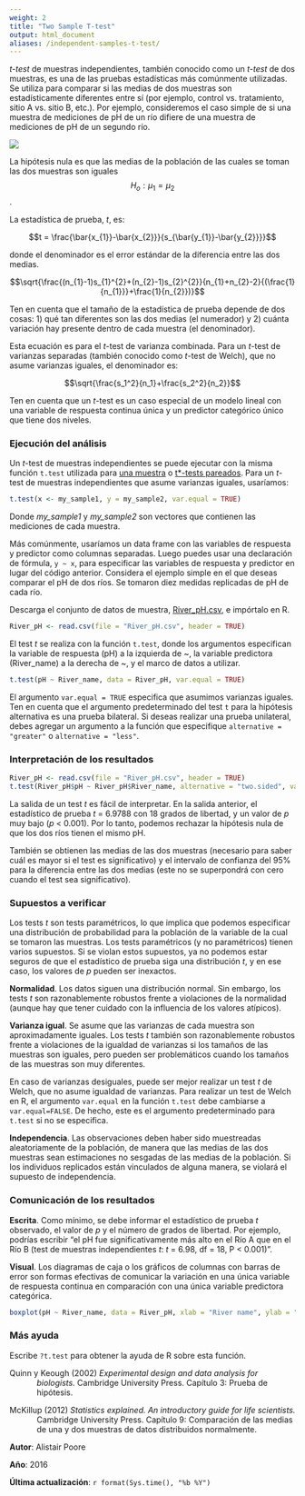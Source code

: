 ```yaml
---
weight: 2
title: "Two Sample T-test"
output: html_document
aliases: /independent-samples-t-test/
---
```


*t-test* de muestras independientes, también conocido como un *t-test* de dos muestras, es una de las pruebas estadísticas más comúnmente utilizadas. Se utiliza para comparar si las medias de dos muestras son estadísticamente diferentes entre sí (por ejemplo, control vs. tratamiento, sitio A vs. sitio B, etc.). Por ejemplo, consideremos el caso simple de si una muestra de mediciones de pH de un río difiere de una muestra de mediciones de pH de un segundo río.

![](Independent_samples_t_test_image.jpg)

La hipótesis nula es que las medias de la población de las cuales se toman las dos muestras son iguales $$H_o: \mu_1=\mu_2$$.

La estadística de prueba, *t*, es:

$$t = \frac{\bar{x_{1}}-\bar{x_{2}}}{s_{\bar{y_{1}}-\bar{y_{2}}}}$$

donde el denominador es el error estándar de la diferencia entre las dos medias.

$$\sqrt{\frac{(n_{1}-1)s_{1}^{2}+(n_{2}-1)s_{2}^{2}}{n_{1}+n_{2}-2}{(\frac{1}{n_{1}}}+\frac{1}{n_{2}})}$$

Ten en cuenta que el tamaño de la estadística de prueba depende de dos cosas: 1) qué tan diferentes son las dos medias (el numerador) y 2) cuánta variación hay presente dentro de cada muestra (el denominador).

Esta ecuación es para el *t*-test de varianza combinada. Para un *t*-test de varianzas separadas (también conocido como *t*-test de Welch), que no asume varianzas iguales, el denominador es:

$$\sqrt{\frac{s_1^2}{n_1}+\frac{s_2^2}{n_2}}$$ 


Ten en cuenta que un *t*-test es un caso especial de un modelo lineal con una variable de respuesta continua única y un predictor categórico único que tiene dos niveles.
  

### Ejecución del análisis
 
Un *t*-test de muestras independientes se puede ejecutar con la misma función `t.test` utilizada para [una muestra](/statistics/t-tests/one-sample-t-test/) o [t*-tests pareados](/statistics/t-tests/paired-t-test/). Para un *t*-test de muestras independientes que asume varianzas iguales, usaríamos:



```r
t.test(x <- my_sample1, y = my_sample2, var.equal = TRUE)
```

Donde *my_sample1* y *my_sample2* son vectores que contienen las mediciones de cada muestra.

Más comúnmente, usaríamos un data frame con las variables de respuesta y predictor como columnas separadas. Luego puedes usar una declaración de fórmula, `y ~ x`, para especificar las variables de respuesta y predictor en lugar del código anterior. Considera el ejemplo simple en el que deseas comparar el pH de dos ríos. Se tomaron diez medidas replicadas de pH de cada río.

Descarga el conjunto de datos de muestra, [River_pH.csv](/datasets/River_pH.csv), e impórtalo en R.

```r
River_pH <- read.csv(file = "River_pH.csv", header = TRUE)
```


El test *t* se realiza con la función `t.test`, donde los argumentos especifican la variable de respuesta (pH) a la izquierda de ~, la variable predictora (River_name) a la derecha de ~, y el marco de datos a utilizar.


```r
t.test(pH ~ River_name, data = River_pH, var.equal = TRUE)
```

El argumento `var.equal = TRUE` especifica que asumimos varianzas iguales. Ten en cuenta que el argumento predeterminado del test `t` para la hipótesis alternativa es una prueba bilateral. Si deseas realizar una prueba unilateral, debes agregar un argumento a la función que especifique `alternative = "greater"` o `alternative = "less"`.

### Interpretación de los resultados

 
```r
River_pH <- read.csv(file = "River_pH.csv", header = TRUE)
t.test(River_pH$pH ~ River_pH$River_name, alternative = "two.sided", var.equal = TRUE)
```

La salida de un test *t* es fácil de interpretar. En la salida anterior, el estadístico de prueba *t* = 6.9788 con 18 grados de libertad, y un valor de *p* muy bajo (*p* < 0.001). Por lo tanto, podemos rechazar la hipótesis nula de que los dos ríos tienen el mismo pH.

También se obtienen las medias de las dos muestras (necesario para saber cuál es mayor si el test es significativo) y el intervalo de confianza del 95% para la diferencia entre las dos medias (este no se superpondrá con cero cuando el test sea significativo).

### Supuestos a verificar

Los tests *t* son tests paramétricos, lo que implica que podemos especificar una distribución de probabilidad para la población de la variable de la cual se tomaron las muestras. Los tests paramétricos (y no paramétricos) tienen varios supuestos. Si se violan estos supuestos, ya no podemos estar seguros de que el estadístico de prueba siga una distribución *t*, y en ese caso, los valores de *p* pueden ser inexactos.

**Normalidad**. Los datos siguen una distribución normal. Sin embargo, los tests *t* son razonablemente robustos frente a violaciones de la normalidad (aunque hay que tener cuidado con la influencia de los valores atípicos).

**Varianza igual**. Se asume que las varianzas de cada muestra son aproximadamente iguales. Los tests *t* también son razonablemente robustos frente a violaciones de la igualdad de varianzas si los tamaños de las muestras son iguales, pero pueden ser problemáticos cuando los tamaños de las muestras son muy diferentes.

En caso de varianzas desiguales, puede ser mejor realizar un test *t* de Welch, que no asume igualdad de varianzas. Para realizar un test de Welch en R, el argumento `var.equal` en la función `t.test` debe cambiarse a `var.equal=FALSE`. De hecho, este es el argumento predeterminado para `t.test` si no se especifica.

**Independencia**. Las observaciones deben haber sido muestreadas aleatoriamente de la población, de manera que las medias de las dos muestras sean estimaciones no sesgadas de las medias de la población. Si los individuos replicados están vinculados de alguna manera, se violará el supuesto de independencia.

### Comunicación de los resultados

**Escrita**. Como mínimo, se debe informar el estadístico de prueba *t* observado, el valor de *p* y el número de grados de libertad. Por ejemplo, podrías escribir "el pH fue significativamente más alto en el Río A que en el Río B (test de muestras independientes *t*: *t* = 6.98, df = 18, P < 0.001)".

**Visual**. Los diagramas de caja o los gráficos de columnas con barras de error son formas efectivas de comunicar la variación en una única variable de respuesta continua en comparación con una única variable predictora categórica.


```r
boxplot(pH ~ River_name, data = River_pH, xlab = "River name", ylab = "pH")
```
  

### Más ayuda

Escribe `?t.test` para obtener la ayuda de R sobre esta función.

<p style="margin-left:.5in;text-indent:-.5in">Quinn y Keough (2002) *Experimental design and data analysis for biologists.* Cambridge University Press. Capítulo 3: Prueba de hipótesis.</p>

<p style="margin-left:.5in;text-indent:-.5in">McKillup (2012) *Statistics explained. An introductory guide for life scientists.* Cambridge University Press. Capítulo 9: Comparación de las medias de una y dos muestras de datos distribuidos normalmente.</p>

**Autor**: Alistair Poore

**Año**: 2016

**Última actualización**: `r format(Sys.time(), "%b %Y")`
